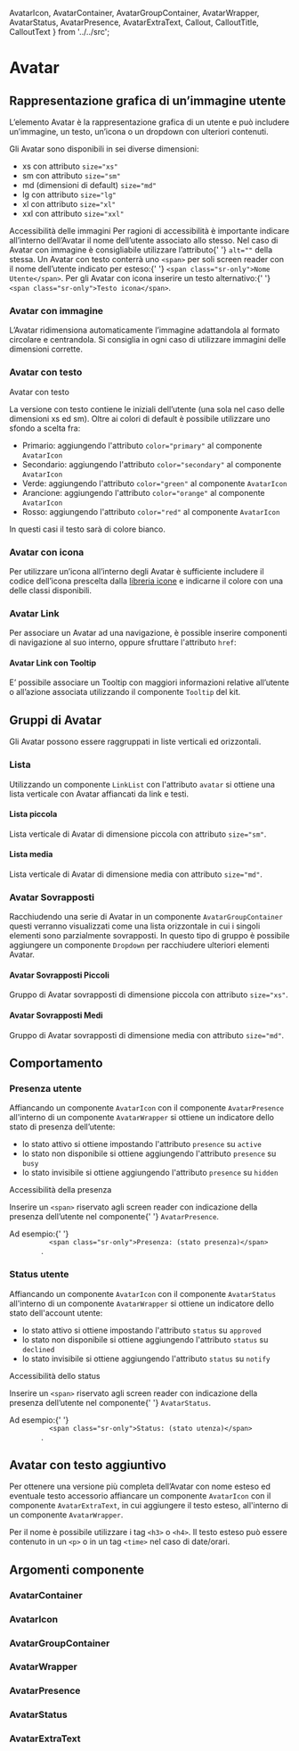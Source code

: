   AvatarIcon,
  AvatarContainer,
  AvatarGroupContainer,
  AvatarWrapper,
  AvatarStatus,
  AvatarPresence,
  AvatarExtraText,
  Callout,
  CalloutTitle,
  CalloutText
} from '../../src';

<Meta title='Documentazione/Componenti/Avatar' />

# Avatar

## Rappresentazione grafica di un’immagine utente

L’elemento Avatar è la rappresentazione grafica di un utente e può includere un’immagine, un testo, un’icona o un dropdown con ulteriori contenuti.

Gli Avatar sono disponibili in sei diverse dimensioni:

- xs con attributo `size="xs"`
- sm con attributo `size="sm"`
- md (dimensioni di default) `size="md"`
- lg con attributo `size="lg"`
- xl con attributo `size="xl"`
- xxl con attributo `size="xxl"`

<div className='docs'>
  <Callout color='success'>
    <CalloutTitle>Accessibilità delle immagini</CalloutTitle>
    <CalloutText>
      Per ragioni di accessibilità è importante indicare all’interno dell’Avatar
      il nome dell’utente associato allo stesso.
    </CalloutText>
    <CalloutText>
      Nel caso di Avatar con immagine è consigliabile utilizzare l’attributo{' '}
      <Code>alt=""</Code> della stessa.
    </CalloutText>
    <CalloutText>
      Un Avatar con testo conterrà uno <Code>&lt;span&gt;</Code> per soli screen
      reader con il nome dell’utente indicato per esteso:{' '}
      <Code>&lt;span class="sr-only"&gt;Nome Utente&lt;/span&gt;</Code>.
    </CalloutText>
    <CalloutText>
      Per gli Avatar con icona inserire un testo alternativo:{' '}
      <Code>&lt;span class="sr-only"&gt;Testo icona&lt;/span&gt;</Code>.
    </CalloutText>
  </Callout>
</div>

### Avatar con immagine

L’Avatar ridimensiona automaticamente l’immagine adattandola al formato circolare e centrandola. Si consiglia in ogni caso di utilizzare immagini delle dimensioni corrette.

<Canvas>
  <Story id='componenti-avatar--avatar-with-image' />
</Canvas>

### Avatar con testo

Avatar con testo

La versione con testo contiene le iniziali dell’utente (una sola nel caso delle dimensioni xs ed sm). Oltre ai colori di default è possibile utilizzare uno sfondo a scelta fra:

- Primario: aggiungendo l'attributo `color="primary"` al componente `AvatarIcon`
- Secondario: aggiungendo l'attributo `color="secondary"` al componente `AvatarIcon`
- Verde: aggiungendo l'attributo `color="green"` al componente `AvatarIcon`
- Arancione: aggiungendo l'attributo `color="orange"` al componente `AvatarIcon`
- Rosso: aggiungendo l'attributo `color="red"` al componente `AvatarIcon`

In questi casi il testo sarà di colore bianco.

<Canvas>
  <Story id='componenti-avatar--avatar-with-text' />
</Canvas>

### Avatar con icona

Per utilizzare un’icona all’interno degli Avatar è sufficiente includere il codice dell’icona prescelta dalla [libreria icone](?path=/docs/documentazione-utilities-icone--page#lista-delle-icone-disponibili) e indicarne il colore con una delle classi disponibili.

<Canvas>
  <Story id='componenti-avatar--avatar-with-icon' />
</Canvas>

### Avatar Link

Per associare un Avatar ad una navigazione, è possible inserire componenti di navigazione al suo interno, oppure sfruttare l'attributo `href`:

<Canvas>
  <Story id='componenti-avatar--avatar-link' />
</Canvas>

#### Avatar Link con Tooltip

E’ possibile associare un Tooltip con maggiori informazioni relative all’utente o all’azione associata utilizzando il componente `Tooltip` del kit.

<Canvas>
  <Story id='componenti-avatar--avatar-link-with-tooltip' />
</Canvas>

## Gruppi di Avatar

Gli Avatar possono essere raggruppati in liste verticali ed orizzontali.

### Lista

Utilizzando un componente `LinkList` con l'attributo `avatar` si ottiene una lista verticale con Avatar affiancati da link e testi.

#### Lista piccola

Lista verticale di Avatar di dimensione piccola con attributo `size="sm"`.

<Canvas>
  <Story id='componenti-avatar-avatar-groups-list--avatar-small-list' />
</Canvas>

#### Lista media

Lista verticale di Avatar di dimensione media con attributo `size="md"`.

<Canvas>
  <Story id='componenti-avatar-avatar-groups-list--avatar-media-list' />
</Canvas>

### Avatar Sovrapposti

Racchiudendo una serie di Avatar in un componente `AvatarGroupContainer` questi verranno visualizzati come una lista orizzontale in cui i singoli elementi sono parzialmente sovrapposti. In questo tipo di gruppo è possibile aggiungere un componente `Dropdown` per racchiudere ulteriori elementi Avatar.

#### Avatar Sovrapposti Piccoli

Gruppo di Avatar sovrapposti di dimensione piccola con attributo `size="xs"`.

<Canvas>
  <Story id='componenti-avatar-avatar-groups-overlapping--small-overlapping-avatars' />
</Canvas>

#### Avatar Sovrapposti Medi

Gruppo di Avatar sovrapposti di dimensione media con attributo `size="md"`.

<Canvas>
  <Story id='componenti-avatar-avatar-groups-overlapping--medium-overlaid-avatars' />
</Canvas>

## Comportamento

### Presenza utente

Affiancando un componente `AvatarIcon` con il componente `AvatarPresence` all'interno di un componente `AvatarWrapper` si ottiene un indicatore dello stato di presenza dell’utente:

- lo stato attivo si ottiene impostando l'attributo `presence` su `active`
- lo stato non disponibile si ottiene aggiungendo l'attributo `presence` su `busy`
- lo stato invisibile si ottiene aggiungendo l'attributo `presence` su `hidden`

<div className='docs'>
  <Callout color='success'>
    <CalloutTitle>Accessibilità della presenza</CalloutTitle>
    <CalloutText>
      <p>
        Inserire un <Code>&lt;span&gt;</Code> riservato agli screen reader con
        indicazione della presenza dell’utente nel componente{' '}
        <Code>AvatarPresence</Code>.
      </p>
      <p>
        Ad esempio:{' '}
        <Code>
          &lt;span class="sr-only"&gt;Presenza: (stato presenza)&lt;/span&gt;
        </Code>
        .
      </p>
    </CalloutText>
  </Callout>
</div>

<Canvas>
  <Story id='componenti-avatar-behavior--user-presence' />
</Canvas>

### Status utente

Affiancando un componente `AvatarIcon` con il componente `AvatarStatus` all'interno di un componente `AvatarWrapper` si ottiene un indicatore dello stato dell'account utente:

- lo stato attivo si ottiene impostando l'attributo `status` su `approved`
- lo stato non disponibile si ottiene aggiungendo l'attributo `status` su `declined`
- lo stato invisibile si ottiene aggiungendo l'attributo `status` su `notify`

<div className='docs'>
  <Callout color='success'>
    <CalloutTitle>Accessibilità dello status</CalloutTitle>
    <CalloutText>
      <p>
        Inserire un <Code>&lt;span&gt;</Code> riservato agli screen reader con
        indicazione della presenza dell’utente nel componente{' '}
        <Code>AvatarStatus</Code>.
      </p>
      <p>
        Ad esempio:{' '}
        <Code>
          &lt;span class="sr-only"&gt;Status: (stato utenza)&lt;/span&gt;
        </Code>
        .
      </p>
    </CalloutText>
  </Callout>
</div>

<Canvas>
  <Story id='componenti-avatar-behavior--user-status' />
</Canvas>

## Avatar con testo aggiuntivo

Per ottenere una versione più completa dell’Avatar con nome esteso ed eventuale testo accessorio affiancare un componente `AvatarIcon` con il componente `AvatarExtraText`, in cui aggiungere il testo esteso, all'interno di un componente `AvatarWrapper`.

Per il nome è possibile utilizzare i tag `<h3>` o `<h4>`. Il testo esteso può essere contenuto in un `<p>` o in un tag `<time>` nel caso di date/orari.

<Canvas>
  <Story id='componenti-avatar--avatar-with-additional-text' />
</Canvas>

## Argomenti componente

### AvatarContainer

<ArgsTable of={AvatarContainer} />

### AvatarIcon

<ArgsTable of={AvatarIcon} />

### AvatarGroupContainer

<ArgsTable of={AvatarGroupContainer} />

### AvatarWrapper

<ArgsTable of={AvatarWrapper} />

### AvatarPresence

<ArgsTable of={AvatarPresence} />

### AvatarStatus

<ArgsTable of={AvatarStatus} />

### AvatarExtraText

<ArgsTable of={AvatarExtraText} />
